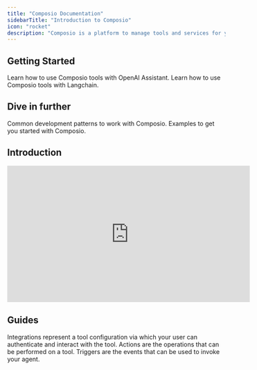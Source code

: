 ```yaml
---
title: "Composio Documentation"
sidebarTitle: "Introduction to Composio"
icon: "rocket"
description: "Composio is a platform to manage tools and services for your agents, enabling them to perform actions and receive webhooks on behalf of you and your users."
---
```


## Getting Started
<CardGroup cols={2}>
<Card title="Getting Started - Python, OpenAI" color="#2A60FE" href="quickstart">
   Learn how to use Composio tools with OpenAI Assistant.
</Card>
<Card title="🦜🔗 Getting Started - Langchain" color="#2A60FE" href="../framework/langchain">
   Learn how to use Composio tools with Langchain.
</Card>
</CardGroup>

## Dive in further
<CardGroup cols={2}>
<Card title="Common Patterns" color="#2A60FE" href="/guides/patterns">
   Common development patterns to work with Composio.
</Card>
<Card title="Examples" color="#2A60FE" href="/guides/examples">
   Examples to get you started with Composio.
</Card>
</CardGroup>

## Introduction
<Illustration src="/images/composio-intro-illustration.svg" alt="Introduction to Composio Platform" />

<iframe width="560" height="315" src="https://www.youtube.com/embed/ujxKzS0b5qg" title="YouTube video player" frameborder="0" allow="accelerometer; autoplay; clipboard-write; encrypted-media; gyroscope; picture-in-picture" allowfullscreen></iframe>

## Guides

<CardGroup cols={3}>
<Card title="Integrations" icon="link" color="#2A60FE" href="/guides/patterns/integrations">
   Integrations represent a tool configuration via which your user can authenticate and interact with the tool.
</Card>
<Card title="Actions" icon="lightbulb" color="#2A60FE" href="/guides/patterns/actions">
   Actions are the operations that can be performed on a tool.
</Card>
<Card title="Triggers" icon="link" color="#2A60FE" href="/guides/patterns/triggers">
   Triggers are the events that can be used to invoke your agent.
</Card>
</CardGroup>
